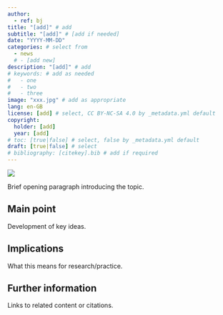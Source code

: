 ```yaml
---
author:
  - ref: bj
title: "[add]" # add
subtitle: "[add]" # [add if needed]
date: "YYYY-MM-DD"
categories: # select from
  - news
  # - [add new]
description: "[add]" # add
# keywords: # add as needed
#   - one
#   - two
#   - three
image: "xxx.jpg" # add as appropriate
lang: en-GB
license: [add] # select, CC BY-NC-SA 4.0 by _metadata.yml default
copyright:
  holder: [add]
  year: [add]
# toc: [true|false] # select, false by _metadata.yml default
draft: [true|false] # select
# bibliography: [citekey].bib # add if required
---
```


![]({{< meta image >}})

Brief opening paragraph introducing the topic.

## Main point

Development of key ideas.

## Implications

What this means for research/practice.

## Further information

Links to related content or citations.